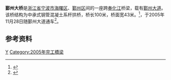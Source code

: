 {{Infobox_Bridge
|bridge_name=鄞州大桥 
|image=Yinzhou Bridge, 2017-02-25 03.jpg
|carries= [[鄞州大道|鄞州大道]]
|crosses=[[奉化江|奉化江]]
|locale=[[浙江省|浙江省]][[寧波市|寧波市]][[海曙区|海曙区]]、[[鄞州区|鄞州区]]
|length={{convert|100|m|ft|0}}
|width= {{convert|43|m|ft|0}}
|open= 2005年11月28日
|coordinates= {{coord|29|48|28.84|N|121|30|44.90|E|display=inline,title}}
}}

'''鄞州大桥'''是[[浙江省|浙江省]][[宁波市|宁波市]][[海曙区|海曙区]]、[[鄞州区|鄞州区]]间的一座跨[[奉化江|奉化江]]桥梁，载有[[鄞州大道|鄞州大道]]。该桥结构为中承式钢管混凝土系杆拱桥，桥长100米，桥面宽43米。<ref>{{cite web|url=http://nb.people.com.cn/GB/200881/16371492.html|title=11月26日起宁波鄞州大桥全面检测白天不封道夜间施工|publisher=宁波晚报|date=2011-11-24|accessdate=2015-01-08|archive-url=https://web.archive.org/web/20161010221343/http://nb.people.com.cn/GB/200881/16371492.html|archive-date=2016-10-10|dead-url=yes}}</ref>，于2005年11月28日随鄞州大道通车<ref>{{Cite web|title=鄞州大道今天建成通车--首页-新闻中心|url=http://www.cnnb.com.cn/xinwen/system/2005/11/28/005047523.shtml|accessdate=2021-02-09|work=www.cnnb.com.cn|archive-date=2020-08-18|archive-url=https://web.archive.org/web/20200818015518/http://www.cnnb.com.cn/xinwen/system/2005/11/28/005047523.shtml|dead-url=no}}</ref>。

== 参考资料 ==
{{reflist}}

{{宁波桥梁}}
{{Crossings navbox
|structure= 跨河设施
|place= [[奉化江|奉化江]]
|bridge= 鄞州大桥
|bridge signs=[[鄞州大道|鄞州大道]]
|upstream= [[南翔桥|南翔桥]]
|upstream signs= [[机场路_(宁波)|机场路]]
|downstream= [[鄞县大桥|鄞县大桥]]
|downstream signs= [[鄞县大道|鄞县大道]] 
}}
{{Bridge-stub}}

[[Category:宁波桥梁|Y]]
[[Category:2005年完工橋梁|Category:2005年完工橋梁]]